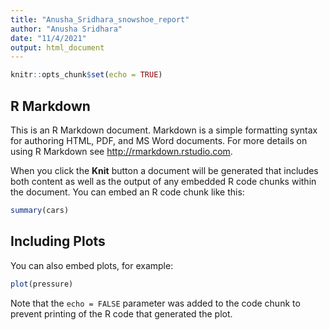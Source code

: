 ```yaml
---
title: "Anusha_Sridhara_snowshoe_report"
author: "Anusha Sridhara"
date: "11/4/2021"
output: html_document
---
```


```r
knitr::opts_chunk$set(echo = TRUE)
```














## R Markdown

This is an R Markdown document. Markdown is a simple formatting syntax for authoring HTML, PDF, and MS Word documents. For more details on using R Markdown see <http://rmarkdown.rstudio.com>.

When you click the **Knit** button a document will be generated that includes both content as well as the output of any embedded R code chunks within the document. You can embed an R code chunk like this:

```r
summary(cars)
```

## Including Plots

You can also embed plots, for example:

```r
plot(pressure)
```

Note that the `echo = FALSE` parameter was added to the code chunk to prevent printing of the R code that generated the plot.
